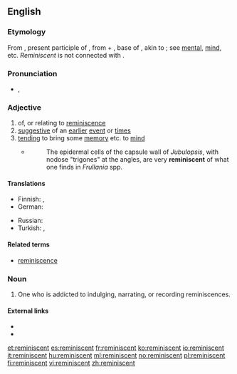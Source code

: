 ==English==

===Etymology===
From {{etyl|la}} {{term|reminiscens|reminīscēns|lang=la}}, present participle of {{term|reminiscor|reminīscor|remember}}, from {{term|re-||again}} + {{term|min-}}, base of {{term|meminisse|me-min-isse|to remember, think over}}, akin to {{term|mens||mind}}; see [[mental]], [[mind]], etc. ''Reminiscent'' is not connected with {{term|remember|lang=en}}.

===Pronunciation===
* {{IPA|/ˌɹɛməˈnɪsnt/}}, {{X-SAMPA|/%rEm@"nIsnt/}}

===Adjective===
{{en-adj}}

# of, or relating to [[reminiscence]]
# [[suggestive]] of an [[earlier]] [[event]] or [[time]]s
# [[tending]] to bring some [[memory]] etc. to [[mind]]
#* {{RQ:Schuster Hepaticae V|4-5}}
#*: The epidermal cells of the capsule wall of ''Jubulopsis'', with nodose "trigones" at the angles, are very '''reminiscent''' of what one finds in ''Frullania'' spp.

====Translations====
{{trans-top|suggestive of an earlier event or times}}
* Finnish: {{t|fi|muistuttava}}, {{t|fi|samankaltainen}}
* German: {{t|de|erinnernd}}
{{trans-mid}}
* Russian: {{t+|ru|напоминать|tr=napominájuščij|alt=напоминающий|sc=Cyrl}}
* Turkish: {{t|tr|anımsatan}}, {{t|tr|hatırlatan}}
{{trans-bottom}}

====Related terms====
* [[reminiscence]]

===Noun===
{{en-noun}}

# One who is addicted to indulging, narrating, or recording reminiscences.

====External links====
* {{R:Webster 1913}}
* {{R:Century 1911}}

[[et:reminiscent]]
[[es:reminiscent]]
[[fr:reminiscent]]
[[ko:reminiscent]]
[[io:reminiscent]]
[[it:reminiscent]]
[[hu:reminiscent]]
[[ml:reminiscent]]
[[no:reminiscent]]
[[pl:reminiscent]]
[[fi:reminiscent]]
[[vi:reminiscent]]
[[zh:reminiscent]]